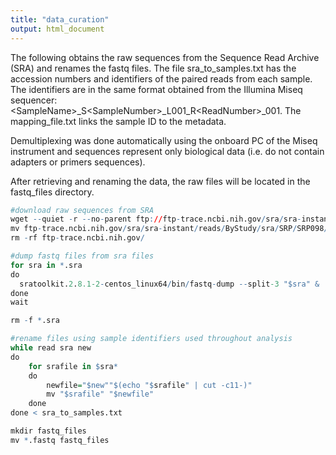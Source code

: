 ```yaml
---
title: "data_curation"
output: html_document
---
```


The following obtains the raw sequences from the Sequence Read Archive (SRA) and renames the fastq files. The file sra_to_samples.txt has the accession numbers and identifiers of the paired reads from each sample. The identifiers are in the same format obtained from the Illumina Miseq sequencer:
\<SampleName>_S\<SampleNumber>_L001_R\<ReadNumber>_001. The mapping_file.txt links the sample ID to the metadata.

Demultiplexing was done automatically using the onboard PC of the Miseq instrument and sequences represent only biological data (i.e. do not contain adapters or primers sequences). 

After retrieving and renaming the data, the raw files will be located in the fastq_files directory.

```r
#download raw sequences from SRA
wget --quiet -r --no-parent ftp://ftp-trace.ncbi.nih.gov/sra/sra-instant/reads/ByStudy/sra/SRP/SRP098/SRP098921/
mv ftp-trace.ncbi.nih.gov/sra/sra-instant/reads/ByStudy/sra/SRP/SRP098/SRP098921/*/*.sra ./
rm -rf ftp-trace.ncbi.nih.gov/

#dump fastq files from sra files
for sra in *.sra
do
  sratoolkit.2.8.1-2-centos_linux64/bin/fastq-dump --split-3 "$sra" &
done
wait

rm -f *.sra

#rename files using sample identifiers used throughout analysis
while read sra new
do
    for srafile in $sra*
    do
        newfile="$new""$(echo "$srafile" | cut -c11-)"
        mv "$srafile" "$newfile" 
    done
done < sra_to_samples.txt

mkdir fastq_files
mv *.fastq fastq_files
```